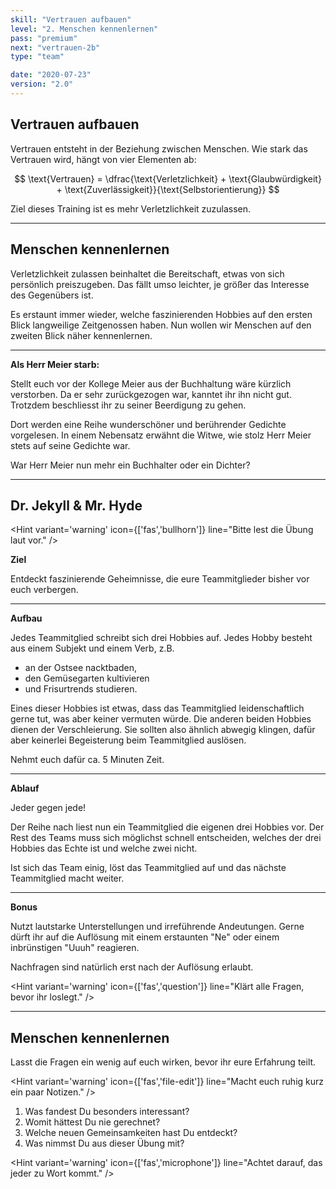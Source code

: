 ```yaml
---
skill: "Vertrauen aufbauen"
level: "2. Menschen kennenlernen"
pass: "premium"
next: "vertrauen-2b"
type: "team"

date: "2020-07-23"
version: "2.0"
---
```



## Vertrauen aufbauen

Vertrauen entsteht in der Beziehung zwischen Menschen.
Wie stark das Vertrauen wird, hängt von vier Elementen ab:

$$
\text{Vertrauen} = \dfrac{\text{Verletzlichkeit} + \text{Glaubwürdigkeit} + \text{Zuverlässigkeit}}{\text{Selbstorientierung}}
$$

Ziel dieses Training ist es mehr Verletzlichkeit zuzulassen.

---

## Menschen kennenlernen

Verletzlichkeit zulassen beinhaltet die Bereitschaft, etwas von sich persönlich preiszugeben.
Das fällt umso leichter, je größer das Interesse des Gegenübers ist.

Es erstaunt immer wieder, welche faszinierenden Hobbies auf den ersten Blick langweilige Zeitgenossen haben.
Nun wollen wir Menschen auf den zweiten Blick näher kennenlernen.

---

**Als Herr Meier starb:**

Stellt euch vor der Kollege Meier aus der Buchhaltung wäre kürzlich verstorben.
Da er sehr zurückgezogen war, kanntet ihr ihn nicht gut.
Trotzdem beschliesst ihr zu seiner Beerdigung zu gehen.

Dort werden eine Reihe wunderschöner und berührender Gedichte vorgelesen.
In einem Nebensatz erwähnt die Witwe, wie stolz Herr Meier stets auf seine Gedichte war.

War Herr Meier nun mehr ein Buchhalter oder ein Dichter?

---

## Dr. Jekyll & Mr. Hyde

<Hint variant='warning' icon={['fas','bullhorn']}
line="Bitte lest die Übung laut vor."
/>

**Ziel**

Entdeckt faszinierende Geheimnisse, die eure Teammitglieder bisher vor euch verbergen.

---

**Aufbau**

Jedes Teammitglied schreibt sich drei Hobbies auf.
Jedes Hobby besteht aus einem Subjekt und einem Verb, z.B. 

* an der Ostsee nacktbaden, 
* den Gemüsegarten kultivieren 
* und Frisurtrends studieren.

Eines dieser Hobbies ist etwas, dass das Teammitglied leidenschaftlich gerne tut, was aber keiner vermuten würde.
Die anderen beiden Hobbies dienen der Verschleierung. 
Sie sollten also ähnlich abwegig klingen, dafür aber keinerlei Begeisterung beim Teammitglied auslösen.

Nehmt euch dafür ca. 5 Minuten Zeit.

---

**Ablauf**

Jeder gegen jede! 

Der Reihe nach liest nun ein Teammitglied die eigenen drei Hobbies vor.
Der Rest des Teams muss sich möglichst schnell entscheiden,
welches der drei Hobbies das Echte ist und welche zwei nicht. 

Ist sich das Team einig, löst das Teammitglied auf und das nächste Teammitglied macht weiter.

---

**Bonus**

Nutzt lautstarke Unterstellungen und irreführende Andeutungen.
Gerne dürft ihr auf die Auflösung mit einem erstaunten "Ne" oder einem inbrünstigen "Uuuh" reagieren.

Nachfragen sind natürlich erst nach der Auflösung erlaubt.

<Hint variant='warning' icon={['fas','question']}
line="Klärt alle Fragen, bevor ihr loslegt."
/>

---

## Menschen kennenlernen

Lasst die Fragen ein wenig auf euch wirken, bevor ihr eure Erfahrung teilt.

<Hint variant='warning' icon={['fas','file-edit']}
line="Macht euch ruhig kurz ein paar Notizen."
/>

1. Was fandest Du besonders interessant?
2. Womit hättest Du nie gerechnet?
3. Welche neuen Gemeinsamkeiten hast Du entdeckt?
4. Was nimmst Du aus dieser Übung mit?

<Hint variant='warning' icon={['fas','microphone']}
line="Achtet darauf, das jeder zu Wort kommt."
/>